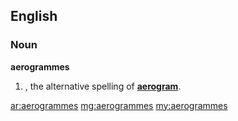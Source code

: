 ==English==

===Noun===
'''aerogrammes'''

# {{plural of|[[aerogramme]]}}, the alternative spelling of '''[[aerogram]]'''.

[[ar:aerogrammes]]
[[mg:aerogrammes]]
[[my:aerogrammes]]